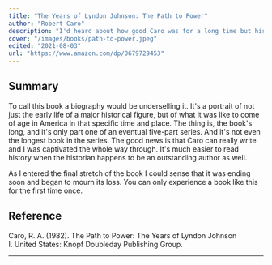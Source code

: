 ```yaml
---
title: "The Years of Lyndon Johnson: The Path to Power"
author: "Robert Caro"
description: "I'd heard about how good Caro was for a long time but his work is intimidating. At first the subject matter seems dry—how could anyone do five  books on Lyndon Johnson, and who would want to read that? All I can say is that this book set a new standard for me, and every bit of history or biography I've read since has paled in comparison."
cover: "/images/books/path-to-power.jpeg"
edited: "2021-08-03"
url: "https://www.amazon.com/dp/0679729453"
---
```


## Summary

To call this book a biography would be underselling it. It's a portrait of not just the early life of a major historical figure, but of what it was like to come of age in America in that specific time and place. The thing is, the book's long, and it's only part one of an eventual five-part series. And it's not even the longest book in the series. The good news is that Caro can really write and I was captivated the whole way through. It's much easier to read history when the historian happens to be an outstanding author as well.

As I entered the final stretch of the book I could sense that it was ending soon and began to mourn its loss. You can only experience a book like this for the first time once.

<HrSection />

## Reference

Caro, R. A. (1982). The Path to Power: The Years of Lyndon Johnson I. United States: Knopf Doubleday Publishing Group.

---
